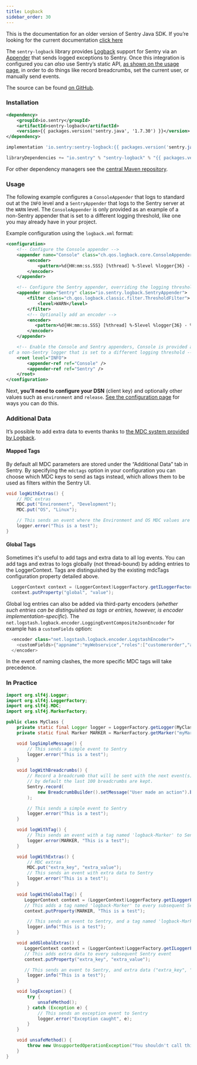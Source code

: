 ```yaml
---
title: Logback
sidebar_order: 30
---
```


<Alert level="warning" title="Note"><markdown>

This is the documentation for an older version of Sentry Java SDK. If you’re looking for the current documentation [click here](/platforms/java/)
</markdown></Alert>

The `sentry-logback` library provides [Logback](http://logback.qos.ch/) support for Sentry via an [Appender](http://logback.qos.ch/apidocs/ch/qos/logback/core/Appender.html) that sends logged exceptions to Sentry. Once this integration is configured you can _also_ use Sentry’s static API, [as shown on the usage page](usage/), in order to do things like record breadcrumbs, set the current user, or manually send events.

The source can be found [on GitHub](https://github.com/getsentry/sentry-java/tree/master/sentry-logback).

### Installation

```xml {tabTitle:Maven}
<dependency>
    <groupId>io.sentry</groupId>
    <artifactId>sentry-logback</artifactId>
    <version>{{ packages.version('sentry.java', '1.7.30') }}</version>
</dependency>
```

```groovy {tabTitle:Gradle}
implementation 'io.sentry:sentry-logback:{{ packages.version('sentry.java', '1.7.30') }}'
```

```scala {tabTitle: SBT}
libraryDependencies += "io.sentry" % "sentry-logback" % "{{ packages.version('sentry.java', '1.7.30') }}"
```

For other dependency managers see the [central Maven repository](https://search.maven.org/artifact/io.sentry/sentry-logback).

### Usage

The following example configures a `ConsoleAppender` that logs to standard out at the `INFO` level and a `SentryAppender` that logs to the Sentry server at the `WARN` level. The `ConsoleAppender` is only provided as an example of a non-Sentry appender that is set to a different logging threshold, like one you may already have in your project.

Example configuration using the `logback.xml` format:

```xml
<configuration>
    <!-- Configure the Console appender -->
    <appender name="Console" class="ch.qos.logback.core.ConsoleAppender">
        <encoder>
            <pattern>%d{HH:mm:ss.SSS} [%thread] %-5level %logger{36} - %msg%n</pattern>
        </encoder>
    </appender>

    <!-- Configure the Sentry appender, overriding the logging threshold to the WARN level -->
    <appender name="Sentry" class="io.sentry.logback.SentryAppender">
        <filter class="ch.qos.logback.classic.filter.ThresholdFilter">
            <level>WARN</level>
        </filter>
        <!-- Optionally add an encoder -->
        <encoder>
           <pattern>%d{HH:mm:ss.SSS} [%thread] %-5level %logger{36} - %msg%n</pattern>
        </encoder>
    </appender>

    <!-- Enable the Console and Sentry appenders, Console is provided as an example
 of a non-Sentry logger that is set to a different logging threshold -->
    <root level="INFO">
        <appender-ref ref="Console" />
        <appender-ref ref="Sentry" />
    </root>
</configuration>
```

Next, **you’ll need to configure your DSN** (client key) and optionally other values such as `environment` and `release`. [See the configuration page](configuration/options/#setting-the-dsn) for ways you can do this.

<!-- TODO-ADD-VERIFICATION-EXAMPLE -->

### Additional Data

It’s possible to add extra data to events thanks to [the MDC system provided by Logback](http://logback.qos.ch/manual/mdc.html).

#### Mapped Tags

By default all MDC parameters are stored under the “Additional Data” tab in Sentry. By specifying the `mdctags` option in your configuration you can choose which MDC keys to send as tags instead, which allows them to be used as filters within the Sentry UI.

```java
void logWithExtras() {
    // MDC extras
    MDC.put("Environment", "Development");
    MDC.put("OS", "Linux");

    // This sends an event where the Environment and OS MDC values are set as additional data
    logger.error("This is a test");
}
```

#### Global Tags

Sometimes it's useful to add tags and extra data to all log events.
You can add tags and extras to logs globally (not thread-bound) by adding entries to the LoggerContext.
Tags are distinguished by the existing mdcTags configuration property detailed above.

```java
  LoggerContext context = (LoggerContext)LoggerFactory.getILoggerFactory();
  context.putProperty("global", "value");
```

Global log entries can also be added via third-party encoders
(_whether such entries can be distinguished as tags or entries, however, is encoder implementation-specific_).
The `net.logstash.logback.encoder.LoggingEventCompositeJsonEncoder` for example has a `customFields` option:

```java
  <encoder class="net.logstash.logback.encoder.LogstashEncoder">
    <customFields>{"appname":"myWebservice","roles":["customerorder","auth"]}</customFields>
  </encoder>
```

In the event of naming clashes, the more specific MDC tags will take precedence.

### In Practice

```java
import org.slf4j.Logger;
import org.slf4j.LoggerFactory;
import org.slf4j.MDC;
import org.slf4j.MarkerFactory;

public class MyClass {
    private static final Logger logger = LoggerFactory.getLogger(MyClass.class);
    private static final Marker MARKER = MarkerFactory.getMarker("myMarker");

    void logSimpleMessage() {
        // This sends a simple event to Sentry
        logger.error("This is a test");
    }

    void logWithBreadcrumbs() {
        // Record a breadcrumb that will be sent with the next event(s),
        // by default the last 100 breadcrumbs are kept.
        Sentry.record(
            new BreadcrumbBuilder().setMessage("User made an action").build()
        );

        // This sends a simple event to Sentry
        logger.error("This is a test");
    }

    void logWithTag() {
        // This sends an event with a tag named 'logback-Marker' to Sentry
        logger.error(MARKER, "This is a test");
    }

    void logWithExtras() {
        // MDC extras
        MDC.put("extra_key", "extra_value");
        // This sends an event with extra data to Sentry
        logger.error("This is a test");
    }

    void logWithGlobalTag() {
       LoggerContext context = (LoggerContext)LoggerFactory.getILoggerFactory();
       // This adds a tag named 'logback-Marker' to every subsequent Sentry event
       context.putProperty(MARKER, "This is a test");

        // This sends an event to Sentry, and a tag named 'logback-Marker' will be added.
        logger.info("This is a test");
    }

    void addGlobalExtras() {
       LoggerContext context = (LoggerContext)LoggerFactory.getILoggerFactory();
       // This adds extra data to every subsequent Sentry event
       context.putProperty("extra_key", "extra_value");

       // This sends an event to Sentry, and extra data ("extra_key", "extra_value") will be added.
        logger.info("This is a test");
    }

    void logException() {
        try {
            unsafeMethod();
        } catch (Exception e) {
            // This sends an exception event to Sentry
            logger.error("Exception caught", e);
        }
    }

    void unsafeMethod() {
        throw new UnsupportedOperationException("You shouldn't call this!");
    }
}
```
